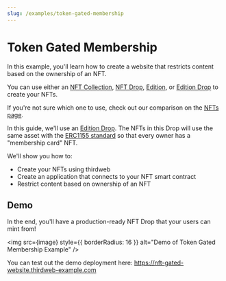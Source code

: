 ```yaml
---
slug: /examples/token-gated-membership
---
```



# Token Gated Membership

In this example, you'll learn how to create a website that restricts content based on the ownership of an NFT.

You can use either an [NFT Collection](https://portal.thirdweb.com/pre-built-contracts/nft-collection),
[NFT Drop](https://portal.thirdweb.com/pre-built-contracts/nft-drop),
[Edition](https://portal.thirdweb.com/pre-built-contracts/edition),
or
[Edition Drop](https://portal.thirdweb.com/pre-built-contracts/edition-drop)
to create your NFTs.

If you're not sure which one to use, check out our comparison on the [NFTs page](http://localhost:3000/pre-built-contracts/nfts).

In this guide, we'll use an [Edition Drop](https://portal.thirdweb.com/pre-built-contracts/edition-drop).
The NFTs in this Drop will use the same asset with the [ERC1155 standard](https://eips.ethereum.org/EIPS/eip-1155)
so that every owner has a "membership card" NFT.

We'll show you how to:

- Create your NFTs using thirdweb
- Create an application that connects to your NFT smart contract
- Restrict content based on ownership of an NFT

## Demo

In the end, you'll have a production-ready NFT Drop that your users can mint from!

<img
  src={image}
  style={{ borderRadius: 16 }}
  alt="Demo of Token Gated Membership Example"
/>

You can test out the demo deployment here: https://nft-gated-website.thirdweb-example.com
